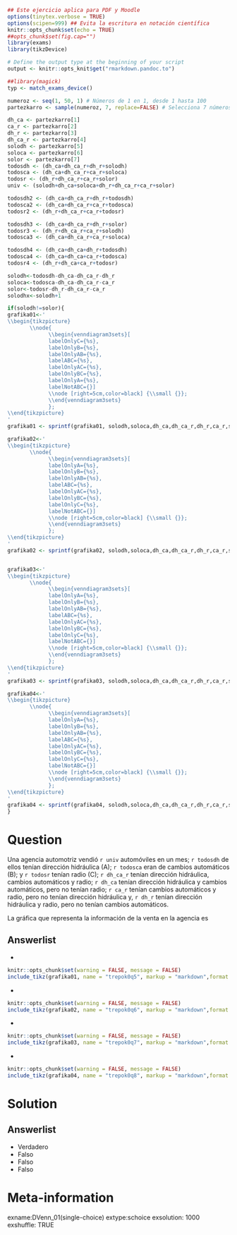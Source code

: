 ```r
## Este ejercicio aplica para PDF y Moodle
options(tinytex.verbose = TRUE)
options(scipen=999) ## Evita la escritura en notación científica
knitr::opts_chunk$set(echo = TRUE)
##opts_chunk$set(fig.cap="")
library(exams)
library(tikzDevice)

# Define the output type at the beginning of your script
output <- knitr::opts_knit$get("rmarkdown.pandoc.to")

##library(magick)
typ <- match_exams_device()

numeroz <- seq(1, 50, 1) # Números de 1 en 1, desde 1 hasta 100
partezkarro <- sample(numeroz, 7, replace=FALSE) # Selecciona 7 números únicos

dh_ca <- partezkarro[1]
ca_r <- partezkarro[2]
dh_r <- partezkarro[3]
dh_ca_r <- partezkarro[4]
solodh <- partezkarro[5]
soloca <- partezkarro[6]
solor <- partezkarro[7]
todosdh <- (dh_ca+dh_ca_r+dh_r+solodh)
todosca <- (dh_ca+dh_ca_r+ca_r+soloca)
todosr <- (dh_r+dh_ca_r+ca_r+solor)
univ <- (solodh+dh_ca+soloca+dh_r+dh_ca_r+ca_r+solor)

todosdh2 <- (dh_ca+dh_ca_r+dh_r+todosdh)
todosca2 <- (dh_ca+dh_ca_r+ca_r+todosca)
todosr2 <- (dh_r+dh_ca_r+ca_r+todosr)

todosdh3 <- (dh_ca+dh_ca_r+dh_r+solor)
todosr3 <- (dh_r+dh_ca_r+ca_r+solodh)
todosca3 <- (dh_ca+dh_ca_r+ca_r+soloca)

todosdh4 <- (dh_ca+dh_ca+dh_r+todosdh)
todosca4 <- (dh_ca+dh_ca+ca_r+todosca)
todosr4 <- (dh_r+dh_ca+ca_r+todosr)

solodh<-todosdh-dh_ca-dh_ca_r-dh_r
soloca<-todosca-dh_ca-dh_ca_r-ca_r
solor<-todosr-dh_r-dh_ca_r-ca_r
solodhx<-solodh+1

if(solodh!=solor){
grafika01<-'
\\begin{tikzpicture}
       \\node{
             \\begin{venndiagram3sets}[
             labelOnlyC={%s},
             labelOnlyB={%s},
             labelOnlyAB={%s},
             labelABC={%s},
             labelOnlyAC={%s},
             labelOnlyBC={%s},
             labelOnlyA={%s},
             labelNotABC={}]
             \\node [right=5cm,color=black] {\\small {}};
             \\end{venndiagram3sets}
             };
\\end{tikzpicture}
'
grafika01 <- sprintf(grafika01, solodh,soloca,dh_ca,dh_ca_r,dh_r,ca_r,solor)

grafika02<-'
\\begin{tikzpicture}
       \\node{
             \\begin{venndiagram3sets}[
             labelOnlyA={%s},
             labelOnlyB={%s},
             labelOnlyAB={%s},
             labelABC={%s},
             labelOnlyAC={%s},
             labelOnlyBC={%s},
             labelOnlyC={%s},
             labelNotABC={}]
             \\node [right=5cm,color=black] {\\small {}};
             \\end{venndiagram3sets}
             };
\\end{tikzpicture}
'
grafika02 <- sprintf(grafika02, solodh,soloca,dh_ca,dh_ca_r,dh_r,ca_r,solor)


grafika03<-'
\\begin{tikzpicture}
       \\node{
             \\begin{venndiagram3sets}[
             labelOnlyA={%s},
             labelOnlyB={%s},
             labelOnlyAB={%s},
             labelABC={%s},
             labelOnlyAC={%s},
             labelOnlyBC={%s},
             labelOnlyC={%s},
             labelNotABC={}]
             \\node [right=5cm,color=black] {\\small {}};
             \\end{venndiagram3sets}
             };
\\end{tikzpicture}
'
grafika03 <- sprintf(grafika03, solodh,soloca,dh_ca,dh_ca_r,dh_r,ca_r,solor)

grafika04<-'
\\begin{tikzpicture}
       \\node{
             \\begin{venndiagram3sets}[
             labelOnlyA={%s},
             labelOnlyB={%s},
             labelOnlyAB={%s},
             labelABC={%s},
             labelOnlyAC={%s},
             labelOnlyBC={%s},
             labelOnlyC={%s},
             labelNotABC={}]
             \\node [right=5cm,color=black] {\\small {}};
             \\end{venndiagram3sets}
             };
\\end{tikzpicture}
'
grafika04 <- sprintf(grafika04, solodh,soloca,dh_ca,dh_ca_r,dh_r,ca_r,solor)
}
```

Question
========
Una agencia automotriz vendió `r univ` automóviles en un mes; `r todosdh` de ellos tenían dirección hidráulica (A); `r todosca` eran de cambios automáticos (B); y `r todosr` tenían radio (C); `r dh_ca_r` tenían dirección hidráulica, cambios automáticos y radio; `r dh_ca` tenían dirección hidráulica y cambios automáticos, pero no tenían radio; `r ca_r` tenían cambios automáticos y radio, pero no tenían dirección hidráulica y, `r dh_r` tenían dirección hidráulica y radio, pero no tenían cambios automáticos.

La gráfica que representa la información de la venta en la agencia es

Answerlist
----------
* \

```r
knitr::opts_chunk$set(warning = FALSE, message = FALSE)
include_tikz(grafika01, name = "trepok0q5", markup = "markdown",format = typ,packages = c("venndiagram"),width = "5cm")
```

* \

```r
knitr::opts_chunk$set(warning = FALSE, message = FALSE)
include_tikz(grafika02, name = "trepok0q6", markup = "markdown",format = typ,packages = c("venndiagram"),width = "5cm")
```

* \

```r
knitr::opts_chunk$set(warning = FALSE, message = FALSE)
include_tikz(grafika03, name = "trepok0q7", markup = "markdown",format = typ,packages = c("venndiagram"),width = "5cm")
```

* \

```r
knitr::opts_chunk$set(warning = FALSE, message = FALSE)
include_tikz(grafika04, name = "trepok0q8", markup = "markdown",format = typ,packages = c("venndiagram"),width = "5cm")
```

Solution
========

Answerlist
----------
* Verdadero
* Falso
* Falso
* Falso

Meta-information
================
exname:DVenn_01(single-choice)
extype:schoice
exsolution: 1000
exshuffle: TRUE